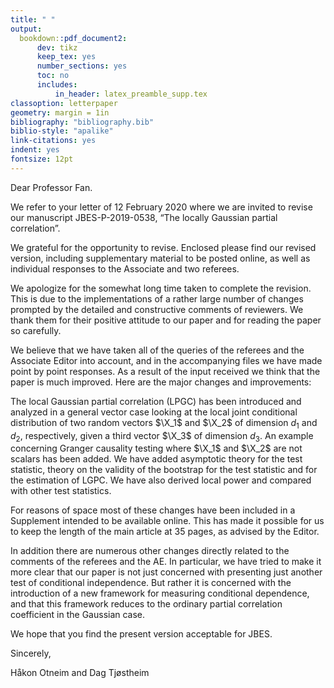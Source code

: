```yaml
---
title: " "
output: 
  bookdown::pdf_document2:
      dev: tikz
      keep_tex: yes
      number_sections: yes
      toc: no
      includes:
          in_header: latex_preamble_supp.tex
classoption: letterpaper
geometry: margin = 1in
bibliography: "bibliography.bib"
biblio-style: "apalike"
link-citations: yes
indent: yes
fontsize: 12pt
---
```


\noindent \textbf{Letter to the editor.}

\vspace{1cm}

\noindent Dear Professor Fan.

\vspace{1cm}

We refer to your letter of 12 February 2020 where we are invited to revise our manuscript JBES-P-2019-0538, "The locally Gaussian partial correlation".

We grateful for the opportunity to revise. Enclosed please find our revised version, including supplementary material to be posted online, as well as individual responses to the Associate and two referees.

We apologize for the somewhat long time taken to complete the revision. This is due to the implementations of a rather large number of changes prompted by the detailed and constructive comments of reviewers. We thank them for their positive attitude to our paper and for reading the paper so carefully.

We believe that we have taken all of the queries of the referees and the Associate Editor into account, and in the accompanying files we have made point by point responses. As a result of the input received we think that the paper is much improved. Here are the major changes and improvements:

The local Gaussian partial correlation (LPGC) has been introduced and analyzed in a general vector case looking at the local joint conditional distribution of two random vectors $\X_1$ and $\X_2$ of dimension $d_1$ and $d_2$, respectively, given a third vector $\X_3$ of dimension $d_3$. An example concerning Granger causality testing where $\X_1$ and $\X_2$ are not scalars has been added. We have added asymptotic theory for the test statistic, theory on the validity of the bootstrap for the test statistic and for the estimation of LGPC. We have also derived local power and compared with other test statistics.

For reasons of space most of these changes have been included in a Supplement intended to be available online. This has made it possible for us to keep the length of the main article at 35 pages, as advised by the Editor.

In addition there are numerous other changes directly related to the comments of the referees and the AE. In particular,  we have tried to make it more clear that our paper is not just concerned with presenting just another test of conditional independence. But rather it is concerned with the introduction of a new framework for measuring conditional dependence, and that this framework reduces to the ordinary partial correlation coefficient in the Gaussian case.

We hope that you find the present version acceptable for JBES.

\vspace{.5cm}

Sincerely,

\vspace{.5cm}

Håkon Otneim and Dag Tjøstheim

